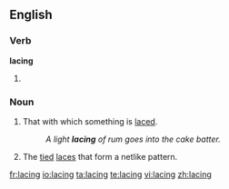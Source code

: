 ==English==

===Verb===
'''lacing'''

# {{present participle of|[[lace]]}}

===Noun===
{{en-noun}}

# That with which something is [[lace]]d.
#:''A light '''lacing''' of rum goes into the cake batter.''
# The [[tied]] [[lace]]s that form a netlike pattern.

[[fr:lacing]]
[[io:lacing]]
[[ta:lacing]]
[[te:lacing]]
[[vi:lacing]]
[[zh:lacing]]
